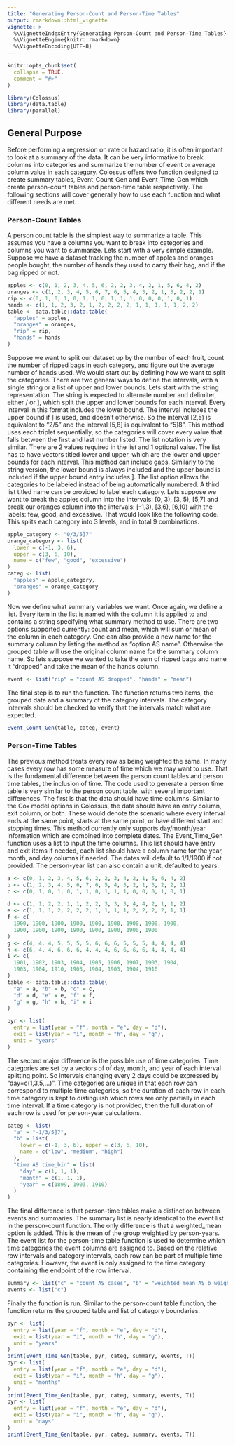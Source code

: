 ```yaml
---
title: "Generating Person-Count and Person-Time Tables"
output: rmarkdown::html_vignette
vignette: >
  %\VignetteIndexEntry{Generating Person-Count and Person-Time Tables}
  %\VignetteEngine{knitr::rmarkdown}
  %\VignetteEncoding{UTF-8}
---
```


```r
knitr::opts_chunk$set(
  collapse = TRUE,
  comment = "#>"
)
```

```r
library(Colossus)
library(data.table)
library(parallel)
```

## General Purpose

Before performing a regression on rate or hazard ratio, it is often important to look at a summary of the data. It can be very informative to break columns into categories and summarize the number of event or average column value in each category. Colossus offers two function designed to create summary tables, Event_Count_Gen and Event_Time_Gen which create person-count tables and person-time table respectively. The following sections will cover generally how to use each function and what different needs are met.

### Person-Count Tables

A person count table is the simplest way to summarize a table. This assumes you have a columns you want to break into categories and columns you want to summarize. Lets start with a very simple example. Suppose we have a dataset tracking the number of apples and oranges people bought, the number of hands they used to carry their bag, and if the bag ripped or not.

```r
apples <- c(0, 1, 2, 3, 4, 5, 6, 2, 2, 3, 4, 2, 1, 5, 6, 4, 2)
oranges <- c(1, 2, 3, 4, 5, 6, 7, 6, 5, 4, 3, 2, 1, 3, 2, 2, 1)
rip <- c(0, 1, 0, 1, 0, 1, 1, 0, 1, 1, 1, 0, 0, 0, 1, 0, 1)
hands <- c(1, 1, 2, 3, 2, 1, 2, 2, 2, 2, 1, 1, 1, 1, 1, 2, 2)
table <- data.table::data.table(
  "apples" = apples,
  "oranges" = oranges,
  "rip" = rip,
  "hands" = hands
)
```

Suppose we want to split our dataset up by the number of each fruit, count the number of ripped bags in each category, and figure out the average number of hands used. We would start out by defining how we want to split the categories. There are two general ways to define the intervals, with a single string or a list of upper and lower bounds. Lets start with the string representation. The string is expected to alternate number and delimiter, either / or ], which split the upper and lower bounds for each interval. Every interval in this format includes the lower bound. The interval includes the upper bound if ] is used, and doesn't otherwise. So the interval [2,5) is equivalent to "2/5" and the interval [5,8] is equivalent to "5]8". This method uses each triplet sequentially, so the categories will cover every value that falls between the first and last number listed.
The list notation is very similar. There are 2 values required in the list and 1 optional value. The list has to have vectors titled lower and upper, which are the lower and upper bounds for each interval. This method can include gaps. Similarly to the string version, the lower bound is always included and the upper bound is included if the upper bound entry includes ]. The list option allows the categories to be labeled instead of being automatically numbered. A third list titled name can be provided to label each category.
Lets suppose we want to break the apples column into the intervals: [0, 3), [3, 5), [5,7] and break our oranges column into the intervals: [-1,3), [3,6), [6,10) with the labels: few, good, and excessive. That would look like the following code. This splits each category into 3 levels, and in total 9 combinations.

```r
apple_category <- "0/3/5]7"
orange_category <- list(
  lower = c(-1, 3, 6),
  upper = c(3, 6, 10),
  name = c("few", "good", "excessive")
)
categ <- list(
  "apples" = apple_category,
  "oranges" = orange_category
)
```

Now we define what summary variables we want. Once again, we define a list. Every item in the list is named with the column it is applied to and contains a string specifying what summary method to use. There are two options supported currently: count and mean, which will sum or mean of the column in each category. One can also provide a new name for the summary column by listing the method as "option AS name". Otherwise the grouped table will use the original column name for the summary column name. So lets suppose we wanted to take the sum of ripped bags and name it "dropped" and take the mean of the hands column.

```r
event <- list("rip" = "count AS dropped", "hands" = "mean")
```

The final step is to run the function. The function returns two items, the grouped data and a summary of the category intervals. The category intervals should be checked to verify that the intervals match what are expected.

```r
Event_Count_Gen(table, categ, event)
```

### Person-Time Tables

The previous method treats every row as being weighted the same. In many cases every row has some measure of time which we may want to use. That is the fundamental difference between the person count tables and person time tables, the inclusion of time. The code used to generate a person time table is very similar to the person count table, with several important differences. The first is that the data should have time columns. Similar to the Cox model options in Colossus, the data should have an entry column, exit column, or both. These would denote the scenario where every interval ends at the same point, starts at the same point, or have different start and stopping times. This method currently only supports day/month/year information which are combined into complete dates. The Event_Time_Gen function uses a list to input the time columns. This list should have entry and exit items if needed, each list should have a column name for the year, month, and day columns if needed. The dates will default to 1/1/1900 if not provided. The person-year list can also contain a unit, defaulted to years.

```r
a <- c(0, 1, 2, 3, 4, 5, 6, 2, 2, 3, 4, 2, 1, 5, 6, 4, 2)
b <- c(1, 2, 3, 4, 5, 6, 7, 6, 5, 4, 3, 2, 1, 3, 2, 2, 1)
c <- c(0, 1, 0, 1, 0, 1, 1, 0, 1, 1, 1, 0, 0, 0, 1, 0, 1)

d <- c(1, 1, 2, 2, 1, 1, 2, 2, 3, 3, 3, 4, 4, 2, 1, 1, 2)
e <- c(1, 1, 1, 2, 2, 2, 2, 1, 1, 1, 1, 2, 2, 2, 2, 1, 1)
f <- c(
  1900, 1900, 1900, 1900, 1900, 1900, 1900, 1900, 1900,
  1900, 1900, 1900, 1900, 1900, 1900, 1900, 1900
)
g <- c(4, 4, 4, 5, 5, 5, 5, 6, 6, 6, 5, 5, 5, 4, 4, 4, 4)
h <- c(6, 4, 4, 6, 6, 6, 4, 4, 4, 6, 6, 6, 6, 4, 4, 4, 4)
i <- c(
  1901, 1902, 1903, 1904, 1905, 1906, 1907, 1903, 1904,
  1903, 1904, 1910, 1903, 1904, 1903, 1904, 1910
)
table <- data.table::data.table(
  "a" = a, "b" = b, "c" = c,
  "d" = d, "e" = e, "f" = f,
  "g" = g, "h" = h, "i" = i
)

pyr <- list(
  entry = list(year = "f", month = "e", day = "d"),
  exit = list(year = "i", month = "h", day = "g"),
  unit = "years"
)
```

The second major difference is the possible use of time categories. Time categories are set by a vectors of of day, month, and year of each interval splitting point. So intervals changing every 2 days could be expressed by "day=c(1,3,5,...)". Time categories are unique in that each row can correspond to multiple time categories, so the duration of each row in each time category is kept to distinguish which rows are only partially in each time interval. If a time category is not provided, then the full duration of each row is used for person-year calculations.

```r
categ <- list(
  "a" = "-1/3/5]7",
  "b" = list(
    lower = c(-1, 3, 6), upper = c(3, 6, 10),
    name = c("low", "medium", "high")
  ),
  "time AS time_bin" = list(
    "day" = c(1, 1, 1),
    "month" = c(1, 1, 1),
    "year" = c(1899, 1903, 1910)
  )
)
```

The final difference is that person-time tables make a distinction between events and summaries. The summary list is nearly identical to the event list in the person-count function. The only difference is that a weighted_mean option is added. This is the mean of the group weighted by person-years. The event list for the person-time table function is used to determine which time categories the event columns are assigned to. Based on the relative row intervals and category intervals, each row can be part of multiple time categories. However, the event is only assigned to the time category containing the endpoint of the row interval.

```r
summary <- list("c" = "count AS cases", "b" = "weighted_mean AS b_weighted")
events <- list("c")
```

Finally the function is run. Similar to the person-count table function, the function returns the grouped table and list of category boundaries.

```r
pyr <- list(
  entry = list(year = "f", month = "e", day = "d"),
  exit = list(year = "i", month = "h", day = "g"),
  unit = "years"
)
print(Event_Time_Gen(table, pyr, categ, summary, events, T))
pyr <- list(
  entry = list(year = "f", month = "e", day = "d"),
  exit = list(year = "i", month = "h", day = "g"),
  unit = "months"
)
print(Event_Time_Gen(table, pyr, categ, summary, events, T))
pyr <- list(
  entry = list(year = "f", month = "e", day = "d"),
  exit = list(year = "i", month = "h", day = "g"),
  unit = "days"
)
print(Event_Time_Gen(table, pyr, categ, summary, events, T))
```





